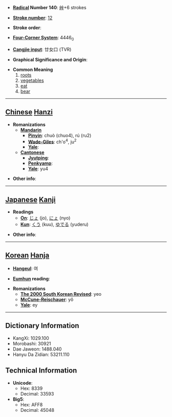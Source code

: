 * '''[[Wiktionary:Chinese radical index| Radical]] Number 140''': [[Wiktionary:Chinese radical index 艸|艸]]+6 strokes

* '''[[Wiktionary:Chinese total strokes index|Stroke number]]''': [[Wiktionary:Chinese total strokes index 12|12]]

* '''Stroke order''': 

* '''[[Wiktionary:Chinese four corner index|Four-Corner System]]''': 4446<sub>0</sub>

* '''[[Wiktionary:Chinese Cangjie index|Cangjie input]]''': 廿女口 (TVR)

* '''Graphical Significance and Origin''': 

* '''Common Meaning'''
*#[[root]]s
*# [[vegetable]]s
*# [[eat]]
*# [[bear]]


----

== [[Chinese]] [[Hanzi]] ==

* '''Romanizations'''
** '''[[Mandarin]]'''
*** '''[[Pinyin]]''': chuò (chuo4), rú (ru2)
*** '''[[Wade-Giles]]''': ch'o<sup>4</sup>, ju<sup>2</sup>
*** '''[[Yale]]''': 
** '''[[Cantonese]]'''
*** '''[[Jyutping]]''':
*** '''[[Penkyamp]]''': 
*** '''[[Yale]]''': yu4

* '''Other info''': 

----

== [[Japanese]] [[Kanji]] ==

* '''Readings'''
** '''[[On]]''': [[じょ]] (jo), [[にょ]] (nyo)
** '''[[Kun]]''': [[くう]] (kuu), [[ゆでる]] (yuderu)

* '''Other info''':  

----

== [[Korean]] [[Hanja]] ==

* '''[[Hangeul]]''': 여

* '''[[Eumhun]] reading''': 

* '''Romanizations'''
** '''[[The 2000 South Korean Revised Romanization|The 2000 South Korean Revised]]''': yeo
** '''[[McCune-Reischauer]]''': yŏ
** '''[[Yale]]''': ey

----

== Dictionary Information ==

* KangXi: 1029.100
* Morobashi: 30921
* Dae Jaweon: 1488.040
* Hanyu Da Zidian: 53211.110

== Technical Information ==

* '''Unicode''':
** Hex: 8339
** Decimal: 33593
* '''Big5''':
** Hex: AFF8
** Decimal: 45048